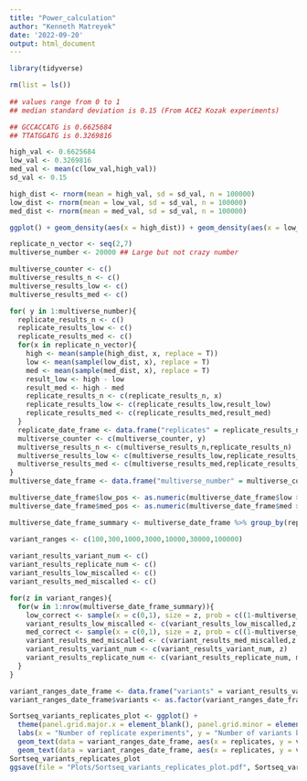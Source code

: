```yaml
---
title: "Power_calculation"
author: "Kenneth Matreyek"
date: '2022-09-20'
output: html_document
---
```


```r
library(tidyverse)
```

```r
rm(list = ls())
 
## values range from 0 to 1
## median standard deviation is 0.15 (From ACE2 Kozak experiments)

## GCCACCATG is 0.6625684
## TTATGGATG is 0.3269816

high_val <- 0.6625684
low_val <- 0.3269816
med_val <- mean(c(low_val,high_val))
sd_val <- 0.15

high_dist <- rnorm(mean = high_val, sd = sd_val, n = 100000)
low_dist <- rnorm(mean = low_val, sd = sd_val, n = 100000)
med_dist <- rnorm(mean = med_val, sd = sd_val, n = 100000)

ggplot() + geom_density(aes(x = high_dist)) + geom_density(aes(x = low_dist), color = "red") + geom_density(aes(x = med_dist), color = "blue")

replicate_n_vector <- seq(2,7)
multiverse_number <- 20000 ## Large but not crazy number

multiverse_counter <- c()
multiverse_results_n <- c()
multiverse_results_low <- c()
multiverse_results_med <- c()

for( y in 1:multiverse_number){
  replicate_results_n <- c()
  replicate_results_low <- c()
  replicate_results_med <- c()
  for(x in replicate_n_vector){
    high <- mean(sample(high_dist, x, replace = T))
    low <- mean(sample(low_dist, x), replace = T)
    med <- mean(sample(med_dist, x), replace = T)
    result_low <- high - low
    result_med <- high - med
    replicate_results_n <- c(replicate_results_n, x)
    replicate_results_low <- c(replicate_results_low,result_low)
    replicate_results_med <- c(replicate_results_med,result_med)
  }
  replicate_date_frame <- data.frame("replicates" = replicate_results_n, "low" = replicate_results_low, "med" = replicate_results_med)
  multiverse_counter <- c(multiverse_counter, y)
  multiverse_results_n <- c(multiverse_results_n,replicate_results_n)
  multiverse_results_low <- c(multiverse_results_low,replicate_results_low)
  multiverse_results_med <- c(multiverse_results_med,replicate_results_med)
}
multiverse_date_frame <- data.frame("multiverse_number" = multiverse_counter,"replicate" = multiverse_results_n, "low" = multiverse_results_low, "med" = multiverse_results_med)

multiverse_date_frame$low_pos <- as.numeric(multiverse_date_frame$low > 0)
multiverse_date_frame$med_pos <- as.numeric(multiverse_date_frame$med > 0)

multiverse_date_frame_summary <- multiverse_date_frame %>% group_by(replicate) %>% summarize(low_pct = sum(low_pos), med_pct = sum(med_pos)) %>% mutate(low_pct = low_pct / multiverse_number, med_pct = med_pct / multiverse_number)

variant_ranges <- c(100,300,1000,3000,10000,30000,100000)
  
variant_results_variant_num <- c()
variant_results_replicate_num <- c()
variant_results_low_miscalled <- c()
variant_results_med_miscalled <- c()

for(z in variant_ranges){
  for(w in 1:nrow(multiverse_date_frame_summary)){
    low_correct <- sample(x = c(0,1), size = z, prob = c((1-multiverse_date_frame_summary$low_pct[w]),multiverse_date_frame_summary$low_pct[w]), replace = T)
    variant_results_low_miscalled <- c(variant_results_low_miscalled,z - sum(low_correct))
    med_correct <- sample(x = c(0,1), size = z, prob = c((1-multiverse_date_frame_summary$low_pct[w]),multiverse_date_frame_summary$med_pct[w]), replace = T)
    variant_results_med_miscalled <- c(variant_results_med_miscalled,z - sum(med_correct))
    variant_results_variant_num <- c(variant_results_variant_num, z)
    variant_results_replicate_num <- c(variant_results_replicate_num, multiverse_date_frame_summary$replicate[w])
  }
}

variant_ranges_date_frame <- data.frame("variants" = variant_results_variant_num, "replicates" = variant_results_replicate_num, "low_miscall" = variant_results_low_miscalled, "med_miscall" = variant_results_med_miscalled)
variant_ranges_date_frame$variants <- as.factor(variant_ranges_date_frame$variants)

Sortseq_variants_replicates_plot <- ggplot() + 
  theme(panel.grid.major.x = element_blank(), panel.grid.minor = element_blank()) + 
  labs(x = "Number of replicate experiments", y = "Number of variants being tested", title = "Number of incorrectly called variants\n(blue is low scores, red is medium scores)") + 
  geom_text(data = variant_ranges_date_frame, aes(x = replicates, y = variants, label = low_miscall), nudge_y = 0.2, color = "blue") +
  geom_text(data = variant_ranges_date_frame, aes(x = replicates, y = variants, label = med_miscall), nudge_y = -0.2, color = "red")
Sortseq_variants_replicates_plot
ggsave(file = "Plots/Sortseq_variants_replicates_plot.pdf", Sortseq_variants_replicates_plot, height = 4, width = 5)

```


